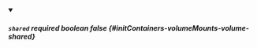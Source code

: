 
<details className="config-field" data-expandable="false" open>
<summary>

##### `shared` <span class="config-field-required" data-required="false">required</span> <span class="config-field-type">boolean</span> <span class="config-field-default">false</span> <span class="config-field-enum"></span> {#initContainers-volumeMounts-volume-shared}



</summary>



</details>
